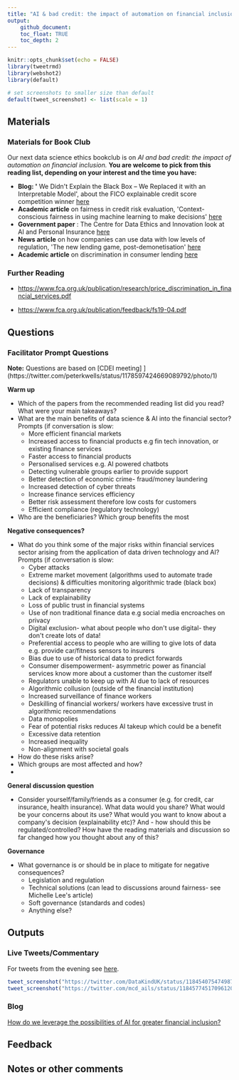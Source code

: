 ```yaml
---
title: "AI & bad credit: the impact of automation on financial inclusion"
output: 
    github_document:
    toc_float: TRUE
    toc_depth: 2
---
```


```r
knitr::opts_chunk$set(echo = FALSE)
library(tweetrmd)
library(webshot2)
library(default)

# set screenshots to smaller size than default
default(tweet_screenshot) <- list(scale = 1)

```


## Materials

### Materials for Book Club

Our next data science ethics bookclub is on _AI and bad credit: the impact of automation on financial inclusion._ **You are welcome to pick from this reading list, depending on your interest and the time you have:**

- **Blog: &#39;** We Didn&#39;t Explain the Black Box – We Replaced it with an Interpretable Model&#39;, about the FICO explainable credit score competition winner [here](https://community.fico.com/s/blog-post/a5Q2E0000001czyUAA/fico1670)
- **Academic article** on fairness in credit risk evaluation, &#39;Context-conscious fairness in using machine learning to make decisions&#39; [here](https://sigai.acm.org/static/aimatters/5-2/AIMatters-5-2-07-Lee.pdf)
- **Government paper** : The Centre for Data Ethics and Innovation look at AI and Personal Insurance [here](https://www.gov.uk/government/publications/cdei-publishes-its-first-series-of-three-snapshot-papers-ethical-issues-in-ai/snapshot-paper-ai-and-personal-insurance)
- **News article** on how companies can use data with low levels of regulation, &#39;The new lending game, post-demonetisation&#39; [here](https://tech.economictimes.indiatimes.com/news/technology/the-new-lending-game-post-demonetisation/56367457)
- **Academic article** on discrimination in consumer lending [here](https://faculty.haas.berkeley.edu/morse/research/papers/discrim.pdf)

### Further Reading

* [https://www.fca.org.uk/publication/research/price\_discrimination\_in\_financial\_services.pdf](https://www.fca.org.uk/publication/research/price_discrimination_in_financial_services.pdf)

* [https://www.fca.org.uk/publication/feedback/fs19-04.pdf](https://www.fca.org.uk/publication/feedback/fs19-04.pdf)


## Questions

### Facilitator Prompt Questions

**Note:** Questions are based on [CDEI meeting] ](https://twitter.com/peterkwells/status/1178597424669089792/photo/1)

**Warm up**

- Which of the papers from the recommended reading list did you read? What were your main takeaways?
- What are the main benefits of data science &amp; AI into the financial sector? Prompts (if conversation is slow:
  - More efficient financial markets
  - Increased access to financial products e.g fin tech innovation, or existing finance services
  - Faster access to financial products
  - Personalised services e.g. AI powered chatbots
  - Detecting vulnerable groups earlier to provide support
  - Better detection of economic crime- fraud/money laundering
  - Increased detection of cyber threats
  - Increase finance services efficiency
  - Better risk assessment therefore low costs for customers
  - Efficient compliance (regulatory technology)
- Who are the beneficiaries? Which group benefits the most

**Negative consequences?**

- What do you think some of the major risks within financial services sector arising from the application of data driven technology and AI? Prompts (if conversation is slow:
  - Cyber attacks
  - Extreme market movement (algorithms used to automate trade decisions) &amp; difficulties monitoring algorithmic trade (black box)
  - Lack of transparency
  - Lack of explainability
  - Loss of public trust in financial systems
  - Use of non traditional finance data e.g social media encroaches on privacy
  - Digital exclusion- what about people who don&#39;t use digital- they don&#39;t create lots of data!
  - Preferential access to people who are willing to give lots of data e.g. provide car/fitness sensors to insurers
  - Bias due to use of historical data to predict forwards
  - Consumer disempowerment- asymmetric power as financial services know more about a customer than the customer itself
  - Regulators unable to keep up with AI due to lack of resources
  - Algorithmic collusion (outside of the financial institution)
  - Increased surveillance of finance workers
  - Deskilling of financial workers/ workers have excessive trust in algorithmic recommendations
  - Data monopolies
  - Fear of potential risks reduces AI takeup which could be a benefit
  - Excessive data retention
  - Increased inequality
  - Non-alignment with societal goals

- How do these risks arise?
- Which groups are most affected and how?
-

**General discussion question**

- Consider yourself/family/friends as a consumer (e.g. for credit, car insurance, health insurance). What data would you share? What would be your concerns about its use? What would you want to know about a company&#39;s decision (explainability etc)? And - how should this be regulated/controlled? How have the reading materials and discussion so far changed how you thought about any of this?

**Governance**

- What governance is or should be in place to mitigate for negative consequences?
  - Legislation and regulation
  - Technical solutions (can lead to discussions around fairness- see Michelle Lee&#39;s article)
  - Soft governance (standards and codes)
  - Anything else?

## Outputs

### Live Tweets/Commentary

For tweets from the evening see [here](https://twitter.com/search?q=(%23dkbookclub%20OR%20%23dkethicsbookclub)%20until%3A2019-10-17%20since%3A2019-10-15&src=typed_query&f=live).

```r

tweet_screenshot("https://twitter.com/DataKindUK/status/1184540754749874180")
tweet_screenshot("https://twitter.com/mcd_ails/status/1184577451709612032")

```

### Blog

[How do we leverage the possibilities of AI for greater financial inclusion?](https://medium.com/datakinduk/how-do-we-leverage-the-new-opportunities-of-ai-for-greater-financial-inclusion-a8a326fd7f3b)

## Feedback


## Notes or other comments


